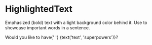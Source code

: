 
<Meta title="Core/Atoms/HighlightedText" component={HighlightedText} />

# HighlightedText

<StoryStatus status="ready" />

Emphasized (bold) text with a light background color behind it. Use to
showcase important words in a sentence.

<Preview>
  <Story name="HighlightedText">
    <Text fontSize="md">
      Would you like to have{' '}
      <HighlightedText>{text('text', 'superpowers')}</HighlightedText>?
    </Text>
  </Story>
</Preview>

<Props of={HighlightedText} />
